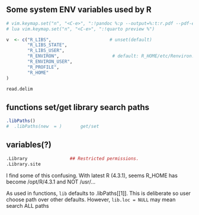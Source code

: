 ## Some system ENV variables used by R
```r

# vim.keymap.set("n", "<C-e>", ":!pandoc %:p --output=%:t:r.pdf --pdf-engine=wkhtmltopdf<CR>:!open %:t:r.pdf<CR><CR>", {buffer = true})
# lua vim.keymap.set("n", "<C-e>", ":!quarto preview %")

v  <- c("R_LIBS",                      # unset(default)
        "R_LIBS_STATE",
        "R_LIBS_USER",
        "R_ENVIRON",                    # default: R_HOME/etc/Renviron.site
        "R_ENVIRON_USER",
        "R_PROFILE",
        "R_HOME"
)

read.delim


```

## functions set/get library search paths
```r
.libPaths()
#  .libPaths(new  = )       get/set 
```

## variables(?)
```r
.Library                ## Restricted permissions.
.Library.site
```

I find some of this confusing.
With latest R (4.3.1), seems R_HOME has become /opt/R/4.3.1 and NOT /usr/...

As used in functions, `lib` defaults to .libPaths[[1]].  This is deliberate so user choose path over other defaults.
However, `lib.loc = NULL` may mean search ALL paths

```r
```





